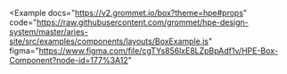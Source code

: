 
<Example
  docs="https://v2.grommet.io/box?theme=hpe#props"
  code="https://raw.githubusercontent.com/grommet/hpe-design-system/master/aries-site/src/examples/components/layouts/BoxExample.js"
  figma="https://www.figma.com/file/cgTYs856lxE8LZpBpAdf1v/HPE-Box-Component?node-id=177%3A12"
>
  <BoxExample />
</Example>
